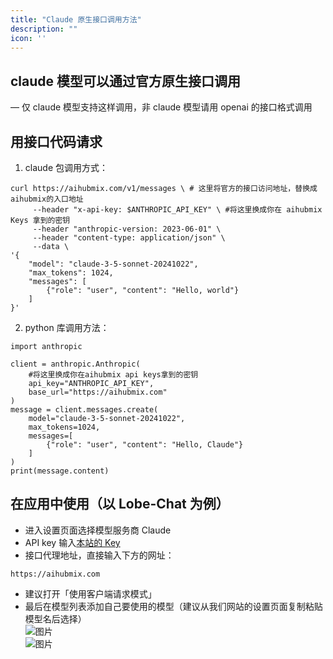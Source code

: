 ```yaml
---
title: "Claude 原生接口调用方法"
description: ""
icon: ''
---
```


## claude 模型可以通过官方原生接口调用
— 仅 claude 模型支持这样调用，非 claude 模型请用 openai 的接口格式调用

## 用接口代码请求
1. claude 包调用方式：  
```
curl https://aihubmix.com/v1/messages \ # 这里将官方的接口访问地址，替换成aihubmix的入口地址
     --header "x-api-key: $ANTHROPIC_API_KEY" \ #将这里换成你在 aihubmix Keys 拿到的密钥
     --header "anthropic-version: 2023-06-01" \
     --header "content-type: application/json" \
     --data \
'{
    "model": "claude-3-5-sonnet-20241022",
    "max_tokens": 1024,
    "messages": [
        {"role": "user", "content": "Hello, world"}
    ]
}'
```
2. python 库调用方法：
```
import anthropic

client = anthropic.Anthropic(
    #将这里换成你在aihubmix api keys拿到的密钥
    api_key="ANTHROPIC_API_KEY",
    base_url="https://aihubmix.com"
)
message = client.messages.create(
    model="claude-3-5-sonnet-20241022",
    max_tokens=1024,
    messages=[
        {"role": "user", "content": "Hello, Claude"}
    ]
)
print(message.content)
```

## 在应用中使用（以 Lobe-Chat 为例）
- 进入设置页面选择模型服务商 Claude
- API key 输入[本站的 Key](https://aihubmix.com/token)  
- 接口代理地址，直接输入下方的网址：
``` 
https://aihubmix.com
```
- 建议打开「使用客户端请求模式」
- 最后在模型列表添加自己要使用的模型（建议从我们网站的设置页面复制粘贴模型名后选择）  
![图片](./../media/cla1.png)    
![图片](./../media/cla2.png)

